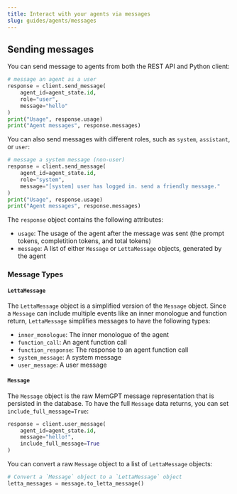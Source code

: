 ```yaml
---
title: Interact with your agents via messages
slug: guides/agents/messages
---
```


## Sending messages 
You can send message to agents from both the REST API and Python client: 
```python
# message an agent as a user
response = client.send_message(
    agent_id=agent_state.id, 
    role="user", 
    message="hello"
)
print("Usage", response.usage)
print("Agent messages", response.messages)
```
You can also send messages with different roles, such as `system`, `assistant`, or `user`: 
```python
# message a system message (non-user)
response = client.send_message(
    agent_id=agent_state.id, 
    role="system", 
    message="[system] user has logged in. send a friendly message."
)
print("Usage", response.usage)
print("Agent messages", response.messages)
```
The `response` object contains the following attributes:
* `usage`: The usage of the agent after the message was sent (the prompt tokens, completition tokens, and total tokens) 
* `message`: A list of either `Message` or `LettaMessage` objects, generated by the agent


### Message Types 

#### `LettaMessage`
The `LettaMessage` object is a simplified version of the `Message` object. Since a `Message` can include multiple events like an inner monologue and function return, `LettaMessage` simplifies messages to have the following types: 
* `inner_monologue`: The inner monologue of the agent
* `function_call`: An agent function call 
* `function_response`: The response to an agent function call
* `system_message`: A system message
* `user_message`: A user message


#### `Message`
The `Message` object is the raw MemGPT message representation that is persisted in the database. To have the full `Message` data returns, you can set `include_full_message=True`:
```python
response = client.user_message(
    agent_id=agent_state.id, 
    message="hello!", 
    include_full_message=True
)
```
You can convert a raw `Message` object to a list of `LettaMessage` objects: 
```python
# Convert a `Message` object to a `LettaMessage` object
letta_messages = message.to_letta_message()
```

